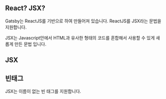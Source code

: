 
## React? JSX?

Gatsby는 ReactJS를 기반으로 하여 만들어져 있습니다.
ReactJS를 JSX라는 문법을 지원합니다.

JSX는 Javascript안에서 HTML과 유사한 형태의 코드를 혼합해서 사용할 수 있게 새롭게 만든 문법 입니다.


## JSX


## 빈태그
JSX는 이름이 없는 빈 태그를 지원합니다.

